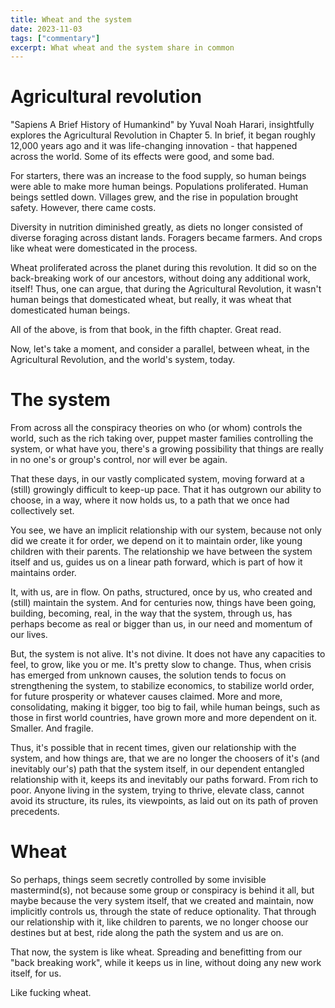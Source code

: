 ```yaml
---
title: Wheat and the system
date: 2023-11-03
tags: ["commentary"]
excerpt: What wheat and the system share in common
---
```


# Agricultural revolution

"Sapiens A Brief History of Humankind" by Yuval Noah Harari, insightfully explores the Agricultural Revolution in Chapter 5. In brief, it began roughly 12,000 years ago and it was life-changing innovation - that happened across the world. Some of its effects were good, and some bad.

For starters, there was an increase to the food supply, so human beings were able to make more human beings. Populations proliferated. Human beings settled down. Villages grew, and the rise in population brought safety. However, there came costs.

Diversity in nutrition diminished greatly, as diets no longer consisted of diverse foraging across distant lands. Foragers became farmers. And crops like wheat were domesticated in the process.

Wheat proliferated across the planet during this revolution. It did so on the back-breaking work of our ancestors, without doing any additional work, itself! Thus, one can argue, that during the Agricultural Revolution, it wasn't human beings that domesticated wheat, but really, it was wheat that domesticated human beings.

All of the above, is from that book, in the fifth chapter. Great read.

Now, let's take a moment, and consider a parallel, between wheat, in the Agricultural Revolution, and the world's system, today.

# The system

From across all the conspiracy theories on who (or whom) controls the world, such as the rich taking over, puppet master families controlling the system, or what have you, there's a growing possibility that things are really in no one's or group's control, nor will ever be again.

That these days, in our vastly complicated system, moving forward at a (still) growingly difficult to keep-up pace. That it has outgrown our ability to choose, in a way, where it now holds us, to a path that we once had collectively set.

You see, we have an implicit relationship with our system, because not only did we create it for order, we depend on it to maintain order, like young children with their parents. The relationship we have between the system itself and us, guides us on a linear path forward, which is part of how it maintains order.

It, with us, are in flow. On paths, structured, once by us, who created and (still) maintain the system. And for centuries now, things have been going, building, becoming, real, in the way that the system, through us, has perhaps become as real or bigger than us, in our need and momentum of our lives.

But, the system is not alive. It's not divine. It does not have any capacities to feel, to grow, like you or me. It's pretty slow to change. Thus, when crisis has emerged from unknown causes, the solution tends to focus on strengthening the system, to stabilize economics, to stabilize world order, for future prosperity or whatever causes claimed. More and more, consolidating, making it bigger, too big to fail, while human beings, such as those in first world countries, have grown more and more dependent on it. Smaller. And fragile.

Thus, it's possible that in recent times, given our relationship with the system, and how things are, that we are no longer the choosers of it's (and inevitably our's) path that the system itself, in our dependent entangled relationship with it, keeps its and inevitably our paths forward. From rich to poor. Anyone living in the system, trying to thrive, elevate class, cannot avoid its structure, its rules, its viewpoints, as laid out on its path of proven precedents.

# Wheat

So perhaps, things seem secretly controlled by some invisible mastermind(s), not because some group or conspiracy is behind it all, but maybe because the very system itself, that we created and maintain, now implicitly controls us, through the state of reduce optionality. That through our relationship with it, like children to parents, we no longer choose our destines but at best, ride along the path the system and us are on.

That now, the system is like wheat. Spreading and benefitting from our "back breaking work", while it keeps us in line, without doing any new work itself, for us.

Like fucking wheat.
